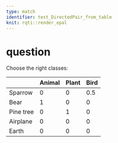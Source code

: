 ```yaml
---
type: match
identifier: test_DirectedPair_from_table
knit: rqti::render_opal
---
```


# question

Choose the right classes:

|         | Animal |Plant|Bird|
|---------|--------|-----|----|
|Sparrow  | 0      |0    |0.5 | 
|Bear     | 1      |0    |0   | 
|Pine tree| 0      |1    |0   |
|Airplane | 0      |0    |0   | 
|Earth    | 0      |0    |0   |
